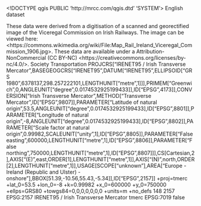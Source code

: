 <!DOCTYPE qgis PUBLIC 'http://mrcc.com/qgis.dtd' 'SYSTEM'>
<qgis version="3.12.3-București">
  <identifier></identifier>
  <parentidentifier></parentidentifier>
  <language>English</language>
  <type>dataset</type>
  <title>1906 Stations</title>
  <abstract>These data were derived from a digitisation of a scanned and georectified image of the Viceregal Commission on Irish Railways. The image can be viewed here: &lt;https://commons.wikimedia.org/wiki/File:Map_Rail_Ireland_Viceregal_Commission_1906.jpg>. These data are available under a Attribution-NonCommercial (CC BY-NC) &lt;https://creativecommons.org/licenses/by-nc/4.0/>. </abstract>
  <keywords vocabulary="gmd:topicCategory">
    <keyword>Society</keyword>
    <keyword>Transportation</keyword>
  </keywords>
  <contact>
    <name></name>
    <organization></organization>
    <position></position>
    <voice></voice>
    <fax></fax>
    <email></email>
    <role></role>
  </contact>
  <links/>
  <fees></fees>
  <rights></rights>
  <encoding></encoding>
  <crs>
    <spatialrefsys>
      <wkt>PROJCRS["IRENET95 / Irish Transverse Mercator",BASEGEOGCRS["IRENET95",DATUM["IRENET95",ELLIPSOID["GRS 1980",6378137,298.257222101,LENGTHUNIT["metre",1]]],PRIMEM["Greenwich",0,ANGLEUNIT["degree",0.0174532925199433]],ID["EPSG",4173]],CONVERSION["Irish Transverse Mercator",METHOD["Transverse Mercator",ID["EPSG",9807]],PARAMETER["Latitude of natural origin",53.5,ANGLEUNIT["degree",0.0174532925199433],ID["EPSG",8801]],PARAMETER["Longitude of natural origin",-8,ANGLEUNIT["degree",0.0174532925199433],ID["EPSG",8802]],PARAMETER["Scale factor at natural origin",0.99982,SCALEUNIT["unity",1],ID["EPSG",8805]],PARAMETER["False easting",600000,LENGTHUNIT["metre",1],ID["EPSG",8806]],PARAMETER["False northing",750000,LENGTHUNIT["metre",1],ID["EPSG",8807]]],CS[Cartesian,2],AXIS["(E)",east,ORDER[1],LENGTHUNIT["metre",1]],AXIS["(N)",north,ORDER[2],LENGTHUNIT["metre",1]],USAGE[SCOPE["unknown"],AREA["Europe - Ireland (Republic and Ulster) - onshore"],BBOX[51.39,-10.56,55.43,-5.34]],ID["EPSG",2157]]</wkt>
      <proj4>+proj=tmerc +lat_0=53.5 +lon_0=-8 +k=0.99982 +x_0=600000 +y_0=750000 +ellps=GRS80 +towgs84=0,0,0,0,0,0,0 +units=m +no_defs</proj4>
      <srsid>148</srsid>
      <srid>2157</srid>
      <authid>EPSG:2157</authid>
      <description>IRENET95 / Irish Transverse Mercator</description>
      <projectionacronym>tmerc</projectionacronym>
      <ellipsoidacronym>EPSG:7019</ellipsoidacronym>
      <geographicflag>false</geographicflag>
    </spatialrefsys>
  </crs>
  <extent>
    <spatial dimensions="2" miny="0" crs="EPSG:2157" maxx="0" minz="0" maxz="0" minx="0" maxy="0"/>
    <temporal>
      <period>
        <start></start>
        <end></end>
      </period>
    </temporal>
  </extent>
</qgis>
